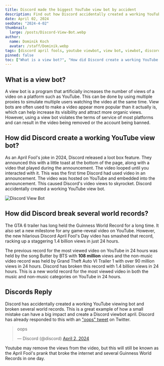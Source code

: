 ```yaml
---
title: Discord made the biggest YouTube view bot by accident
description: Find out how Discord accidentally created a working YouTube viewing bot as an April Fool's joke and broke several guinness world records.
date: April 02, 2024
seoDate: "2024-4-02"
thumbnail:
  large: /posts/Discord-View-Bot.webp
author:
  name: Dominik Koch
  avatar: /staff/Dominik.webp
tags: [discord april fools, youtube viewbot, view bot, viewbot, discord bot, discord view bot]
pinned: false
toc: ["What is a view bot?", "How did Discord create a working YouTube view bot?", "How did Discord break several world records?", "Discords Reply"]
---
```


## What is a view bot?

A view bot is a program that artificially increases the number of views of a video on a platform such as YouTube. This can be done by using multiple proxies to simulate multiple users watching the video at the same time. View bots are often used to make a video appear more popular than it actually is, which can help increase its visibility and attract more organic views. However, using a view bot violates the terms of service of most platforms and can result in the video being removed or the account being banned.

## How did Discord create a working YouTube view bot?

As an April Fool's joke in 2024, Discord released a loot box feature. They announced this with a little toast at the bottom of the page, along with a video that played during the announcement. The video looped until you interacted with it. This was the first time Discord had used video in an announcement. The video was hosted on YouTube and embedded into the announcement. This caused Discord's video views to skyrocket. Discord accidentally created a working YouTube view bot.

![Discord View Bot](/posts/Images/Viewbot/discordbot.jpg)

## How did Discord break several world records?

The GTA 6 trailer has long held the Guinness World Record for a long time.
It also set a new milestone for any game-reveal video on YouTube. However, the new hilarious Discord April Fool's Day video has smashed that record, racking up a staggering 1.4 billion views in just 24 hours.

The previous record for the most viewed video on YouTube in 24 hours was held by the song Butter by BTS with **108 million** views and the non-music video record was held by Grand Theft Auto VI Trailer 1 with over 90 million views in 24 hours. Discord has broken this record with 1.4 billion views in 24 hours. This is a new world record for the most viewed video in both the music and non-music categories on YouTube in 24 hours.

## Discords Reply

Discord has accidentally created a working YouTube viewing bot and broken several world records. This is a great example of how a small mistake can have a big impact and create a Discord viewbot april. Discord has already responded to this with an ["oops" tweet](https://twitter.com/discord/status/1775225927842369611) on Twitter.

<blockquote class="twitter-tweet"><p lang="en" dir="ltr">oops</p>&mdash; Discord (@discord) <a href="https://twitter.com/discord/status/1775225927842369611?ref_src=twsrc%5Etfw">April 2, 2024</a></blockquote> <script async src="https://platform.twitter.com/widgets.js" charset="utf-8"></script> 

Youtube may remove the views from the video, but this will still be known as the April Fool's prank that broke the internet and several Guinness World Records in one day.